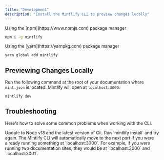```yaml
---
title: "Development"
description: "Install the Mintlify CLI to preview changes locally"
---
```


<Tabs>
  <Tab title="npm">
  Using the [npm](https://www.npmjs.com) package manager

  ```bash
  npm i -g mintlify
  ```
  </Tab>
  <Tab title="yarn">
  Using the [yarn](https://yarnpkg.com) package manager
  
  ```bash
  yarn global add mintlify
  ```
  </Tab>
</Tabs>

## Previewing Changes Locally

Run the following command at the root of your documentation where `mint.json` is located. Mintlify will open at `localhost:3000`.

```bash Terminal
mintlify dev
```

## Troubleshooting

Here's how to solve some common problems when working with the CLI.

<AccordionGroup>
  <Accordion title="Mintlify is not loading">
    Update to Node v18 and the latest version of Git.
  </Accordion>
  <Accordion
    title="Mintlify is not loading after updating Node and Git"
  >
    Run `mintlify install` and try again.
  </Accordion>
  <Accordion
    title="Port 3000 is already taken"
  >
    The Mintlify CLI will automatically move to the next port if you were already running something at `localhost:3000`. For example, if you were running two documentation sites, they would be at `localhost:3000` and `localhost:3001`.
  </Accordion>
</AccordionGroup>
